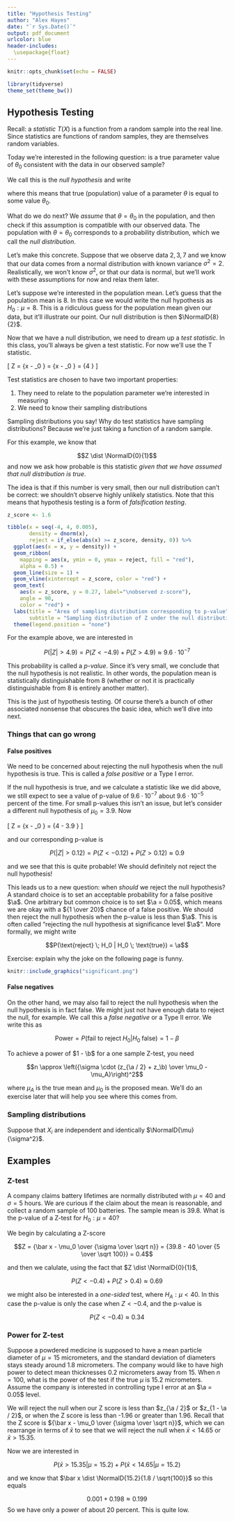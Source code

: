 ```yaml
---
title: "Hypothesis Testing"
author: "Alex Hayes"
date: "`r Sys.Date()`"
output: pdf_document
urlcolor: blue
header-includes:
  \usepackage{float}
---
```


```r
knitr::opts_chunk$set(echo = FALSE)

library(tidyverse)
theme_set(theme_bw())
```

<!-- - Add explicit procedures for hypothesis testing -->
<!-- - Add explicit procedures for calculating power -->

## Hypothesis Testing

Recall: a *statistic* $T(X)$ is a function from a random sample into the real line. Since statistics are functions of random samples, they are themselves random variables.

Today we're interested in the following question: is a true parameter value of $\theta_0$ consistent with the data in our observed sample?  

We call this is the *null hypothesis* and write

\begin{align}
H_0 &: \theta = \theta_0
\end{align}

where this means that true (population) value of a parameter $\theta$ is equal to some value $\theta_0$.

What do we do next? We *assume* that $\theta = \theta_0$ in the population, and then check  if this assumption is compatible with our observed data. The population with $\theta = \theta_0$ corresponds to a probability distribution, which we call the *null distribution*. 

Let's make this concrete. Suppose that we observe data $2, 3, 7$ and we know that our data comes from a normal distribution with known variance $\sigma^2 = 2$. Realistically, we won't know $\sigma^2$, or that our data is normal, but we'll work with these assumptions for now and relax them later.

Let's suppose we're interested in the population mean. Let's guess that the population mean is 8. In this case we would write the null hypothesis as $H_0 : \mu = 8$. This is a ridiculous guess for the population mean given our data, but it'll illustrate our point. Our null distribution is then $\NormalD{8}{2}$.

Now that we have a null distribution, we need to dream up a *test statistic*. In this class, you'll always be given a test statistic. For now we'll use the T statistic.

\[
Z = {\bar x - \mu_0 \over \se{\bar x}} = {\bar x - \mu_0 \over {\sigma \over \sqrt n}} = {4 \over \sqrt \frac 23} \approx 4.9
\]

Test statistics are chosen to have two important properties:

1. They need to relate to the population parameter we're interested in measuring
2. We need to know their sampling distributions

Sampling distributions you say! Why do test statistics have sampling distributions? Because we're just taking a function of a random sample.

For this example, we know that 

$$Z \dist \NormalD{0}{1}$$
and now we ask how probable is this statistic *given that we have assumed that null distribution is true*. 

The idea is that if this number is very small, then our null distribution can't be correct: we shouldn't observe highly unlikely statistics. Note that this means that hypothesis testing is a form of *falsification testing*.

```r
z_score <- 1.6

tibble(x = seq(-4, 4, 0.005),
       density = dnorm(x),
       reject = if_else(abs(x) >= z_score, density, 0)) %>% 
  ggplot(aes(x = x, y = density)) +
  geom_ribbon(
    mapping = aes(x, ymin = 0, ymax = reject, fill = "red"),
    alpha = 0.5) +
  geom_line(size = 1) +
  geom_vline(xintercept = z_score, color = "red") +
  geom_text(
    aes(x = z_score, y = 0.27, label="\nobserved z-score"),
    angle = 90,
    color = "red") +
  labs(title = "Area of sampling distribution corresponding to p-value",
       subtitle = "Sampling distribution of Z under the null distribution") +
  theme(legend.position = "none")
```

For the example above, we are interested in

$$P(|Z| > 4.9) = P(Z < -4.9) + P(Z > 4.9) \approx 9.6 \cdot 10^{-7}$$

This probability is called a *p-value*. Since it's very small, we conclude that the null hypothesis is not realistic. In other words, the population mean is statistically distinguishable from 8 (whether or not it is practically distinguishable from 8 is entirely another matter).

This is the just of hypothesis testing. Of course there's a bunch of other associated nonsense that obscures the basic idea, which we'll dive into next.

### Things that can go wrong

#### False positives

We need to be concerned about rejecting the null hypothesis when the null hypothesis is true. This is called a *false positive* or a Type I error.

If the null hypothesis is true, and we calculate a statistic like we did above, we still expect to see a value of p-value of $9.6 \cdot 10^{-7}$ about $9.6 \cdot 10^{-5}$ percent of the time. For small p-values this isn't an issue, but let's consider a different null hypothesis of $\mu_0 = 3.9$. Now

\[
Z = {\bar x - \mu_0 \over {\sigma \over \sqrt n}} = {4 - 3.9 \over \sqrt \frac 23} \approx 0.12
\]

and our corresponding p-value is 

$$P(|Z| > 0.12) = P(Z < -0.12) + P(Z > 0.12) \approx 0.9$$

and we see that this is quite probable! We should definitely not reject the null hypothesis!

This leads us to a new question: when *should* we reject the null hypothesis? A standard choice is to set an acceptable probability for a false positive $\a$. One arbitrary but common choice is to set $\a = 0.05$, which means we are okay with a ${1 \over 20}$ chance of a false positive. We should then reject the null hypothesis when the p-value is less than $\a$. This is often called "rejecting the null hypothesis at significance level $\a$". More formally, we might write

$$P(\text{reject} \; H_0 | H_0 \; \text{true}) = \a$$

Exercise: explain why the joke on the following page is funny.



```r
knitr::include_graphics("significant.png")
```

#### False negatives

On the other hand, we may also fail to reject the null hypothesis when the null hypothesis is in fact false. We might just not have enough data to reject the null, for example. We call this a *false negative* or a Type II error. We write this as

$$\text{Power} = P(\text{fail to reject} \; H_0 | H_0 \; \text{false}) = 1 - \beta$$

To achieve a power of $1 - \b$ for a one sample Z-test, you need

$$n \approx \left({\sigma \cdot (z_{\a / 2} + z_\b) \over \mu_0 - \mu_A}\right)^2$$

where $\mu_A$ is the true mean and $\mu_0$ is the proposed mean. We'll do an exercise later that will help you see where this comes from.

### Sampling distributions

Suppose that $X_i$ are independent and identically $\NormalD{\mu}{\sigma^2}$.

\renewcommand{\arraystretch}{2}

\begin{figure}[h]
  \begin{center}
    \begin{tabular}{lllll}
     known parameters & null hypothesis & test statistic & null distribution \\
     \hline
     $\mu$ unknown, $\sigma^2$ known & $H_0: \mu = \mu_0$ & $\displaystyle {\bar x - \mu_0 \over {\sigma \over \sqrt n}}$ & N(0, 1) \\
     $\mu, \sigma^2$ unknown & $H_0: \mu = \mu_0$ & $\displaystyle {\bar x - \mu_0 \over {s \over \sqrt n}}$ & $t_{n-1}$
    \end{tabular}
  \end{center}
\end{figure}

## Examples

### Z-test

A company claims battery lifetimes are normally distributed with $\mu = 40$ and $\sigma = 5$ hours. We are curious if the claim about the mean is reasonable, and collect a random sample of 100 batteries. The sample mean is 39.8. What is the p-value of a Z-test for $H_0 : \mu = 40$?

We begin by calculating a Z-score

$$Z = {\bar x - \mu_0 \over {\sigma \over \sqrt n}} = {39.8 - 40 \over {5 \over \sqrt 100}} = 0.4$$

and then we calulate, using the fact that $Z \dist \NormalD{0}{1}$,

$$P(Z < -0.4) + P(Z > 0.4) \approx 0.69$$

we might also be interested in a *one-sided* test, where $H_A : \mu < 40$. In this case the p-value is only the case when $Z < -0.4$, and the p-value is

$$P(Z < -0.4) \approx 0.34$$

### Power for Z-test

Suppose a powdered medicine is supposed to have a mean particle diameter of $\mu = 15$ micrometers, and the standard deviation of diameters stays steady around 1.8 micrometers. The company would like to have high power to detect mean thicknesses 0.2 micrometers away from 15. When $n = 100$, what is the power of the test if the true $\mu$ is 15.2 micrometers. Assume the company is interested in controlling type I error at an $\a = 0.05$ level.

We will reject the null when our Z score is less than $z_{\a / 2}$ or $z_{1 - \a / 2}$, or when the Z score is less than -1.96 or greater than 1.96. Recall that the Z score is ${\bar x - \mu_0 \over {\sigma \over \sqrt n}}$, which we can rearrange in terms of $\bar x$ to see that we will reject the null when $\bar x < 14.65$ or $\bar x > 15.35$.

Now we are interested in

<!-- this is magical why are we interested in this -->

$$P(\bar x > 15.35 | \mu = 15.2) + P(\bar x < 14.65 | \mu = 15.2)$$

and we know that $\bar x \dist \NormalD{15.2}{1.8 / \sqrt{100}}$ so this equals

$$0.001 + 0.198 \approx 0.199$$
So we have only a power of about 20 percent. This is quite low.


